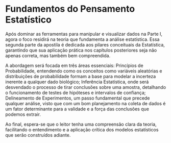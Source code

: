 # Fundamentos do Pensamento Estatístico

Após dominar as ferramentas para manipular e visualizar dados na Parte I, agora o foco residirá na teoria que fundamenta a análise estatística. Essa segunda parte da apostila é dedicada aos pilares conceituais da Estatística, garantindo que sua aplicação prática nos capítulos posteriores seja não apenas correta, mas também bem compreendida.

A abordagem será focada em três áreas essenciais: Princípios de Probabilidade, entendendo como os conceitos como variáveis aleatórias e distribuições de probabilidade formam a base para modelar a incerteza inerente a qualquer dado biológico; Inferência Estatística, onde será desvendado o processo de tirar conclusões sobre uma amostra, detalhando o funcionamento de testes de hipóteses e intervalos de confiança; Delineamento de Experimentos, um passo fundamental que precede qualquer análise, visto que com um bom planejamento na coleta de dados é um fator determinante para a validade e a força das conclusões que podemos extrair. 

Ao final, espera-se que o leitor tenha uma compreensão clara da teoria, facilitando o entendimento e a aplicação crítica dos modelos estatísticos que serão construídos adiante.